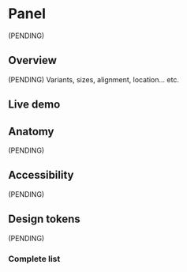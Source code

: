 


<Meta title="Components/Panel" />

# Panel

(PENDING)

## Overview

(PENDING) Variants, sizes, alignment, location... etc.

## Live demo

<LiveDemo
  story={Stories.Example}
  urlHtml="https://devoinc.github.io/genesys-styles"
  urlReact="https://devoinc.github.io/genesys-ui/?path=/docs/components-layout-panel--docs"
/>

## Anatomy

(PENDING)

## Accessibility

(PENDING)

## Design tokens

(PENDING)

### Complete list

<DesignTokensList componentName="panel" />

